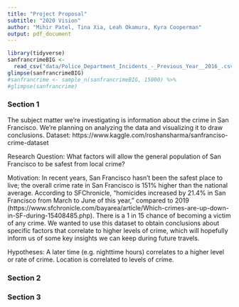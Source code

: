 ```yaml
---
title: "Project Proposal"
subtitle: "2020 Vision"
author: "Mihir Patel, Tina Xia, Leah Okamura, Kyra Cooperman"
output: pdf_document
---
```


```r
library(tidyverse)
sanfrancrimeBIG <- 
  read_csv("data/Police_Department_Incidents_-_Previous_Year__2016_.csv")
glimpse(sanfrancrimeBIG)
#sanfrancrime <- sample_n(sanfrancrimeBIG, 15000) %>%
#glimpse(sanfrancrime)
```

### Section 1

The subject matter we’re investigating is information about the crime in San Francisco. We're planning on analyzing the data and visualizing it to draw conclusions. Dataset: https://www.kaggle.com/roshansharma/sanfranciso-crime-dataset 

Research Question: What factors will allow the general population of San Francisco to be 
safest from local crime?

Motivation: In recent years, San Francisco hasn't been the safest place to live; the overall crime rate in San Francisco is 151% higher than the national average. According to SFChronicle, "homicides increased by 21.4% in San Francisco from March to June of this year," compared to 2019 (https://www.sfchronicle.com/bayarea/article/Which-crimes-are-up-down-in-SF-during-15408485.php). There is a 1 in 15 chance of becoming a victim of any crime. We wanted to use this dataset to obtain conclusions about specific factors that correlate to higher levels of crime, which will hopefully inform us of some key insights we can keep during future travels.

Hypotheses: A later time (e.g. nighttime hours) correlates to a higher level or rate of crime. Location is correlated to levels of crime. 


### Section 2


### Section 3
```r

```
